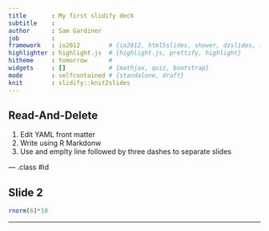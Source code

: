 ```yaml
---
title       : My first slidify deck
subtitle    : 
author      : Sam Gardiner
job         : 
framework   : io2012        # {io2012, html5slides, shower, dzslides, ...}
highlighter : highlight.js  # {highlight.js, prettify, highlight}
hitheme     : tomorrow      # 
widgets     : []            # {mathjax, quiz, bootstrap}
mode        : selfcontained # {standalone, draft}
knit        : slidify::knit2slides
---
```


## Read-And-Delete

1. Edit YAML front matter
2. Write using R Markdonw
3. Use and emplty line followed by three dashes to separate slides

--- .class #id

## Slide 2
```r
rnorm(6)*10
```

---
